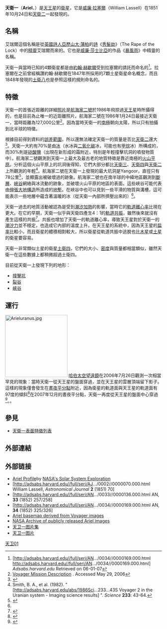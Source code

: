 {{Infobox Planet
| name               = Ariel
| alt_names          = Uranus I
| adjectives         = Arielian
| image              = [[File:Ariel_(moon).jpg|200px]]
| caption            = 天衛一艾瑞爾
| bgcolour           = #a0ffa0
| discovery          = yes
| discoverer         = [[威廉·拉塞爾|威廉·拉塞爾]]（William Lassell）
| discovered         = 24 October 1851
| semimajor          = 191,020 [[公里|km]]
| mean_orbit_radius  = 190,900 km
| eccentricity       = 0.0012
| period             = 2.520 [[日|d]]
| inclination        = 0.260° （與天王星赤道相比）
| satellite_of       = [[天王星|天王星]]
| physical_characteristics = yes
| mean_radius        = 578.9 km (0.0908 Earths)
| dimensions         = 1162.2 × 1155.8 × 1155.4 km
| surface_area       = 4,211,300 [[平方公里|km²]]
| volume             = 812,600,000 [[立方公里|km³]]
| mass               = 1.35{{e|21}} [[公斤|kg]] （地球的2.26{{e|-4}}） 
| density            = 1.67 [[公克|g]]/[[立方公分|cm³]]
| surface_grav       = 0.27 [[加速度|m/s<sup>2</sup>]]
| escape_velocity    = 0.56 km/s
| rotation           = [[同步旋轉|同步]]
| albedo             = 0.39
| magnitude          = 14.16 <ref name=magnitude>{{cite web|title=Classic Satellites of the Solar System|url=http://www.oarval.org/ClasSaten.htm|publisher=Observatorio ARVAL|accessdate=2007-09-28|deadurl=yes|archiveurl=https://www.webcitation.org/61Cvx6xRx?url=http://www.oarval.org/ClasSaten.htm|archivedate=2011-08-25|df=}}</ref>
| single_temperature = ~58 [[熱力學溫標|K]]
}}
'''天衛一'''（'''Ariel'''、{{pronEng|ˈɛəriəl}}）是[[天王星|天王星]]的[[衛星|衛星]]，它是[[威廉·拉塞爾|威廉·拉塞爾]]（William Lassell）在1851年10月24日和[[天衛二|天衛二]]一起發現的。

== 名稱 ==
艾瑞爾這個名稱是從[[英國|英國]][[詩人|詩人]][[亞歷山大·蒲柏|亞歷山大·蒲柏]]的[[詩|詩]]《[[秀髮劫|秀髮劫]]》（The Rape of the Lock）中的[[精靈|精靈]]艾瑞爾而來的。它也是[[威廉·莎士比亞|威廉·莎士比亞]]的作品《[[暴風雨|暴風雨]]》中精靈的名稱。

天衛一與當時已知的4顆衛星都是由[[約翰·赫歇爾|約翰·赫歇爾]]受到拉塞爾的請託而命名的<ref>[http://adsabs.harvard.edu//full/seri/AN.../0034//0000169.000.html http://adsabs.harvard.edu//full/seri/AN.../0034//0000169.000.html] {{Wayback|url=http://adsabs.harvard.edu//full/seri/AN.../0034//0000169.000.html |date=20130709094714 }} ''Adsabs.harvard.edu'' Retrieved on 06-01-07</ref>。拉塞爾在之前曾經稱讚約翰·赫歇爾在1847年所採用的7顆土星衛星命名概念，而且1848年發現的[[土衛八|土衛八]]也是參照這樣的規則命名的。

== 特徵 ==
天衛一的首張近距離的詳細[[照片|照片]]是[[航海家二號|航海家二號]]於1986年飛掠過[[天王星|天王星]]時所攝得的，也是目前為止唯一的近距離照片。航海家二號在1986年1月24日最接近天衛一，當時距離為127,000公里<ref name=Voyager>[http://pds-rings.seti.org/voyager/mission/ Voyager Mission Description] {{WebCite|url=https://www.webcitation.org/61Cw69Glf?url=http://pds-rings.seti.org/voyager/mission/ |date=20110825183117 |dateformat=iso }}.  Accessed May 29, 2006</ref>。因為當時天衛一的[[南極|南極]]朝向太陽，所以只有拍攝到北半球的特徵。 

根據目前得到資料的[[誤差範圍|誤差範圍]]，所以還無法確定天衛一的質量是否比[[天衛二|天衛二]]還大<ref name=jplssd>{{cite web |url=http://ssd.jpl.nasa.gov/?sat_phys_par |publisher=[[JPL|JPL]] (Solar System Dynamics) |title=Planetary Satellite Physical Parameters |date=2008-10-24 |accessdate=2008-12-28 |archive-date=2020-05-21 |archive-url=https://web.archive.org/web/20200521025919/https://ssd.jpl.nasa.gov/?sat_phys_par |dead-url=no }}</ref>。天衛一大約有70%是由[[冰|冰]]（水冰與[[二氧化碳|二氧化碳]]冰，可能也有[[甲烷|甲烷]]冰）所構成的，而30%則是[[矽酸鹽|矽酸鹽]]（出現在新形成的霜附近，特別是年輕撞擊坑洞的噴發物質中）。航海家二號觀測到天衛一上最大及最古老的地質特徵是靠近南極的[[火山|火山]][[平原|平原]]。分析這個火山平原上的坑洞後得知，它們大部分都比[[天衛三|天衛三]]、[[天衛四|天衛四]]與[[天衛二|天衛二]]上所觀測的年輕<ref name=Smith>Smith, B. A., et al. (1982). "[http://adsabs.harvard.edu/abs/1986Sci...233...43S Voyager 2 in the Uranian system - Imaging science results] {{Wayback|url=http://adsabs.harvard.edu/abs/1986Sci...233...43S |date=20071011123700 }}". ''Science'' '''233''': 43-64.</ref>。航海家二號在天衛一上發現的最大坑洞是Yangoor，直徑只有78公里<ref name=USGS>{{cite web |title=Uranus System Nomenclature Table Of Contents |publisher=USGS Astrogeology |work=Gazetteer of Planetary Nomenclature |url=http://planetarynames.wr.usgs.gov/jsp/SystemSearch2.jsp?System=Uranus |accessdate=2009-01-05 |archive-date=2005-04-21 |archive-url=https://web.archive.org/web/20050421024404/http://planetarynames.wr.usgs.gov/jsp/SystemSearch2.jsp?System=Uranus |dead-url=no }}</ref>，並顯露出被破壞過的跡象。航海家二號也在南半球的中緯地區觀測到[[斷層|斷層]]、[[峽谷|峽谷]]網絡與冰流動的跡象，並破壞火山平原的地區的表面。這些峽谷可能代表由[[伸張大地構造|伸張大地構造]]所造成的[[地塹|地塹]]。在峽谷中也可以見到一些平滑的物質與溝槽，這可能表示一些地層中蘊含著溫暖的冰（從天衛一內部所擠壓出來的）<ref name=Smith/>。

天衛一過去的地質活動被認為是受到[[潮汐加熱|潮汐加熱]]的影響，當時它的[[軌道離心率|軌道離心率]]比現在更大。在它的早期，天衛一似乎與天衛四產生4：1的[[軌道共振|軌道共振]]，雖然後來就沒有產生這樣的共振<ref>{{cite journal
 |title        = Tidal Heating of Ariel
 |first        = W. C.
 |last         = Tittemore
 |journal      = Icarus
 |volume       = 87
 |pages        = 110–139
 |year         = 1990
 |url          = http://adsabs.harvard.edu/abs/1990Icar...87..110T
 |doi          = 10.1016/0019-1035(90)90024-4
 |access-date  = 2009-02-21
 |archive-date = 2008-01-15
 |archive-url  = https://web.archive.org/web/20080115191923/http://adsabs.harvard.edu/abs/1990Icar...87..110T
 |dead-url     = no
}}</ref>。共振也增加了天衛一的軌道離心率，導致天王星對於天衛一的[[潮汐力|潮汐力]]並不穩定，也造成它內部的溫度上升。在天王星的系統中，因為天王星的[[扁率|扁率]]比較小，而且衛星的體積相對較大，所以衛星從軌道共振中逃脫也比[[木星|木星]]或[[土星|土星]]的衛星要容易。

天衛一非常類似土星的衛星[[土衛四|土衛四]]，它們的大小、[[密度|密度]]與質量都相當類似，雖然天衛一在這些數據上都稍微超過土衛四。

目前從天衛一上發現下列的地形：
* [[撞擊坑|撞擊坑]]
* [[裂谷|裂谷]]
* [[峽谷|峽谷]]

== 運行 ==
[[File:Arieluranus.jpg|200px]]
[[哈伯太空望遠鏡|哈伯太空望遠鏡]]在2006年7月26日觀測一次相當罕見的現象：當時天衛一從天王星的盤面穿過，並在天王星的雲層頂端留下影子。這樣的現象僅會發生在[[晝夜平分點|晝夜平分點]]附近，因為衛星的軌道面與天王星的軌道面有97度的傾斜<ref name=transit>{{cite web
  |date=2006-07-26
  |title=Uranus and Ariel
  |publisher=Hubblesite (News Release 72 of 674)
  |url=http://hubblesite.org/newscenter/archive/releases/2006/42/image/a
  |accessdate=2006-12-14
  |archive-date=2011-08-26
  |archive-url=https://www.webcitation.org/61DTjyRJG?url=http://hubblesite.org/newscenter/archive/releases/2006/42/image/a
  |dead-url=no
  }}</ref>在2007年12月的晝夜平分點，天衛一再度從天王星的盤面中心穿過<ref>{{cite web
  |date = 2007-December-10 01:48 UT
  |title = Eclipse of the Sun by Ariel from the center of Uranus during equinox
  |publisher = [http://space.jpl.nasa.gov/ JPL Solar System Simulator]
  |url = http://space.jpl.nasa.gov/cgi-bin/wspace?tbody=701&vbody=799&month=12&day=10&year=2007&hour=01&minute=48&fovmul=1&rfov=5&bfov=30&porbs=1&brite=1
  |accessdate = 2008-06-07
  |archive-date = 2012-12-13
  |archive-url = https://archive.today/20121213172008/http://space.jpl.nasa.gov/cgi-bin/wspace?tbody=701&vbody=799&month=12&day=10&year=2007&hour=01&minute=48&fovmul=1&rfov=5&bfov=30&porbs=1&brite=1
  |dead-url = yes
  }}</ref>。。

== 參見 ==
* [[天衛一表面特徵列表|天衛一表面特徵列表]]

== 外部連結 ==
{{reflist}}

== 外部链接 ==
* [https://web.archive.org/web/20070609141610/http://solarsystem.nasa.gov/planets/profile.cfm?Object=Ura_Ariel Ariel Profile]by [http://solarsystem.nasa.gov NASA's Solar System Exploration]{{Wayback|url=http://solarsystem.nasa.gov/planets/profile.cfm?Object=Ura_Ariel |date=20070609141610 }}
* [http://adsabs.harvard.edu//full/seri/AJ.../0002//0000070.000.html William Lassell, ''Astronomical Journal'' '''2''' (1851) 70] {{Wayback|url=http://adsabs.harvard.edu//full/seri/AJ.../0002//0000070.000.html |date=20171105142010 }}
* [http://adsabs.harvard.edu//full/seri/AN.../0033//0000136.000.html AN, '''33''' (1852) 257/258] {{Wayback|url=http://adsabs.harvard.edu//full/seri/AN.../0033//0000136.000.html |date=20200905095424 }}
* [http://adsabs.harvard.edu//full/seri/AN.../0034//0000169.000.html AN, '''34''' (1852) 325/326] {{Wayback|url=http://adsabs.harvard.edu//full/seri/AN.../0034//0000169.000.html |date=20130709094714 }}
* [https://web.archive.org/web/20060925073612/http://laps.fsl.noaa.gov/albers/sos/sos.html#ARIEL Ariel basemap derived from Voyager images]
* [https://web.archive.org/web/20090228091256/http://photojournal.jpl.nasa.gov/target/Ariel NASA Archive of publicly released Ariel images]
* [https://web.archive.org/web/20090228091256/http://photojournal.jpl.nasa.gov/target/Ariel 天卫一图片集]
* [http://xkcq.lamost.org/image/pic/27614.jpg 天卫一图片]{{dead link|date=2017年12月 |bot=InternetArchiveBot |fix-attempted=yes }}

{{天卫一}}
{{天王星卫星}}
{{天王星}}
{{太陽系的衛星}}

[[Category:天王星的卫星|天卫01]]